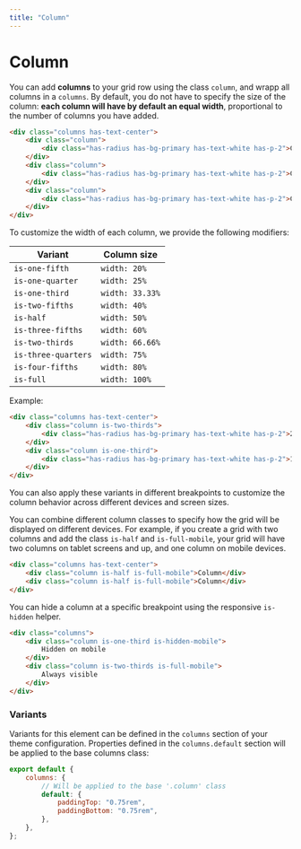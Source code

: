 ```yaml
---
title: "Column"
--- 
```


# Column

You can add **columns** to your grid row using the class `column`, and wrapp all columns in a `columns`. By default, you do not have to specify the size of the column: **each column will have by default an equal width**, proportional to the number of columns you have added.

```html live=true
<div class="columns has-text-center">
    <div class="column">
        <div class="has-radius has-bg-primary has-text-white has-p-2">Column 1</div>
    </div>
    <div class="column">
        <div class="has-radius has-bg-primary has-text-white has-p-2">Column 2</div>
    </div>
    <div class="column">
        <div class="has-radius has-bg-primary has-text-white has-p-2">Column 3</div>
    </div>
</div>
```

To customize the width of each column, we provide the following modifiers:

| Variant | Column size |
|---------|-------------|
| `is-one-fifth` | `width: 20%` |
| `is-one-quarter` | `width: 25%` |
| `is-one-third` | `width: 33.33%` |
| `is-two-fifths` | `width: 40%` |
| `is-half` | `width: 50%` |
| `is-three-fifths` | `width: 60%` |
| `is-two-thirds` | `width: 66.66%` |
| `is-three-quarters` | `width: 75%` |
| `is-four-fifths` | `width: 80%` |
| `is-full` | `width: 100%` |

Example:

```html live=true
<div class="columns has-text-center">
    <div class="column is-two-thirds">
        <div class="has-radius has-bg-primary has-text-white has-p-2">2/3</div>
    </div>
    <div class="column is-one-third">
        <div class="has-radius has-bg-primary has-text-white has-p-2">1/3</div>
    </div>
</div>
```

You can also apply these variants in different breakpoints to customize the column behavior across different devices and screen sizes.

You can combine different column classes to specify how the grid will be displayed on different devices. For example, if you create a grid with two columns and add the class `is-half` and `is-full-mobile`, your grid will have two columns on tablet screens and up, and one column on mobile devices.

```html
<div class="columns has-text-center">
    <div class="column is-half is-full-mobile">Column</div>
    <div class="column is-half is-full-mobile">Column</div>
</div>
```

You can hide a column at a specific breakpoint using the responsive `is-hidden` helper.

```html
<div class="columns">
    <div class="column is-one-third is-hidden-mobile">
        Hidden on mobile
    </div>
    <div class="column is-two-thirds is-full-mobile">
        Always visible
    </div>
</div>
```


### Variants

Variants for this element can be defined in the `columns` section of your theme configuration. Properties defined in the `columns.default` section will be applied to the base columns class:

```js
export default {
    columns: {
        // Will be applied to the base '.column' class
        default: {
            paddingTop: "0.75rem",
            paddingBottom: "0.75rem",
        },
    },
};
```
